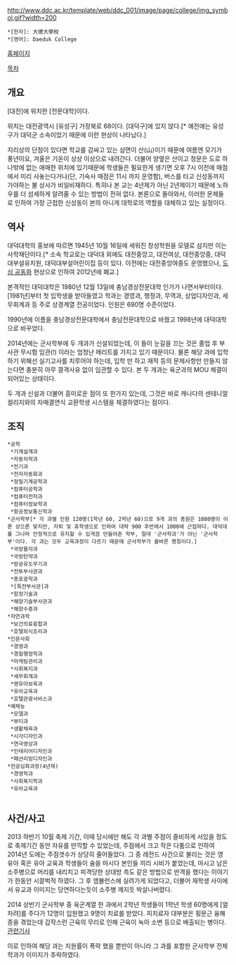http://www.ddc.ac.kr/template/web/ddc_001/image/page/college/img_symbol.gif?width=200

 *[한자]: 大德大學校
 *[영어]: Daeduk College

[http://www.ddc.ac.kr/index.do 홈페이지]

[[목차]]
== 개요 ==
[대전]에 위치한 [전문대학]이다.

위치는 대전광역시 [유성구] 가정북로 68이다. [대덕구]에 있지 않다.[* 예전에는 유성구가 대덕군 소속이었기 때문에 이런 현상이 나타났다.]

지리상의 단점이 있다면 학교를 감싸고 있는 삼면이 산(山)이기 때문에 여름엔 모기가 풍년이요, 겨울은 기온이 상상 이상으로 내려간다. 더불어 양옆은 산이고 정문은 도로 하나밖에 없는 애매한 위치에 있기때문에 학생들은 필요한게 생기면 오후 7시 이전에 매점에서 미리 사놓는다거나(단, 기숙사 매점은 11시 까지 운영함), 버스를 타고 신성동까지 가야하는 불 상사가 비일비재하다. 특히나 본 교는 4년제가 아닌 2년제이기 때문에 노하우를 더 섬세하게 알려줄 수 있는 방법이 전혀 없다. 본론으로 돌아와서, 이러한 문제들로 인하여 가장 근접한 신성동이 본의 아니게 대학로의 역할을 대체하고 있는 실정이다.
== 역사 ==
대덕대학의 홍보에 따르면 1945년 10월 16일에 세워진 창성학원을 모델로 삼지만 이는 사학재단이다.[* 소속 학교로는 대덕대 외에도 대전중앙고, 대전여상, 대전중앙중, 대덕대부설유치원, 대덕대부설어린이집 등이 있다. 이전에는 대전중앙여중도 운영했으나, [[도심 공동화]] 현상으로 인하여 2012년에 폐교.]

본격적인 대덕대학은 1980년 12월 13일에 충남경상전문대학 인가가 나면서부터이다. [1981년]부터 첫 입학생을 받아들였고 학과는 경영과, 행정과, 무역과, 상업디자인과, 세무회계과 등 주로 상경계열 전공이었다. 인원은 690명 수준이었다.

1990년에 이름을 충남경상전문대학에서 충남전문대학으로 바꿨고 1998년에 대덕대학으로 바꾸었다.

2014년에는 군사학부에 두 개과가 신설되었는데, 이 들이 눈길을 끄는 것은 졸업 후 부사관 무시험 임관(!) 이라는 엄청난 메리트를 가지고 있기 때문이다. 물론 해당 과에 입학하기 위해선 실기고사를 치루어야 하는데, 입학 만 하고 재적 등의 문제사항만 만들지 않는다면 충분히 아무 결격사유 없이 임관할 수 있다. 본 두 개과는 육군과의 MOU 체결이 되어있는 상태이다.

두 개과 신설과 더불어 흥미로운 점이 또 한가지 있는데, 그것은 바로 캐나다의 센테니얼 컬리지와의 자매결연식 교환학생 시스템을 체결하였다는 점이다. 
== 조직 ==
 *공학
  *기계설계과
  *자동차학과
  *전기과
  *전자자동화과
  *정밀기계공학과
  *컴퓨터공학과
  *컴퓨터전자과
  *컴퓨터정보학과
  *항공정보통신학과
 *군사학부[* 각 과별 인원 120명(1학년 60, 2학년 60)으로 9개 과의 총원은 1080명이 이론 상으론 맞지만, 자퇴 및 휴학생으로 인하여 대략 900 후반에서 1000에 근접하다. 대덕대를 그나마 안정적으로 유지할 수 있게끔 만들어준 학부, 절대 '군사학과'가 아닌 '군사학부'이다. 각 과는 모두 교육과정이 다르기 때문에 군사학부가 올바른 명칭이다.]
  *국방물자과
  *국방탄약과
  *방공유도무기과
  *전투부사관과
  *총포광학과
  *[특전부사관]과
  *함정기술과
  *해양기술부사관과
  *해양수중과
 *자연과학
  *보건의료융합과
  *호텔외식조리과
 *인문사회
  *경영과
  *경찰행정학과
  *마케팅관리과
  *사회복지과
  *세무회계과
  *영유아보육과
  *유아교육과
  *호텔관광서비스과
 *예체능
  *모델과
  *뷰티과
  *생활체육과
  *시각디자인과
  *연극영상과
  *인테리어디자인과
  *패션리빙디자인과
 *전공심화과정(4년제)
  *경영학과
  *사회복지학과
  *유아교육과
  
== 사건/사고 ==

2013 하반기 10월 축제 기간, 이때 당시에만 해도 각 과별 주점이 즐비하게 서있을 정도로 축제기간 동안 자유를 만끽할 수 있었는데, 주점에서 크고 작은 다툼으로 인하여 2014년 도에는 주점갯수가 상당히 줄어들었다. 그 중 레전드 사건으로 불리는 것은 영유아 혹은 유아 교육과 학생들이 술을 마시다 본인들 끼리 시비가 붙었는데, 마시고 남은 소주병으로 머리를 내리치고 피격당한 상대방 측도 같은 방법으로 반격을 했다는 이야기가 한동안 시끌벅적 하였다. 그 후 앰뷸런스에 실려가게 되었다고, 더불어 재학생 사이에서 유교과 이미지는 당연하다는듯이 소주병 깨지듯 박살나버렸다.

2014 상반기 군사학부 중 육군계열 한 과에서 2학년 학생들이 1학년 학생 60명에게 [얼차려]를 주다가 12명이 입원했고 9명이 치료를 받았다. 피치료자 대부분은 횡문근 융해증을 겪었는데 갑작스런 근육의 무리로 인해 근육이 녹아 소변 등으로 배출되는 병이다. [http://www.daejonilbo.com/news/newsitem.asp?pk_no=1122586 관련기사]

이로 인하여 해당 과는 지원률이 폭락 했을 뿐만이 아니라 그 과를 포함한 군사학부 전체 학과가 이미지가 추락하였다.
